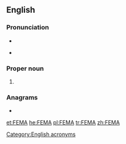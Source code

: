 {{also|fema}}
==English==

===Pronunciation===
* {{IPA|/ˈfimə/|lang=en}}
* {{homophones|femur|lang=en}} {{qualifier|non-rhotic accents}}

===Proper noun===
{{en-proper noun}}

# {{w|Federal Emergency Management Agency}}

===Anagrams===
* {{l|en|fame}}

[[Category:English acronyms]]

[[et:FEMA]]
[[he:FEMA]]
[[pl:FEMA]]
[[tr:FEMA]]
[[zh:FEMA]]